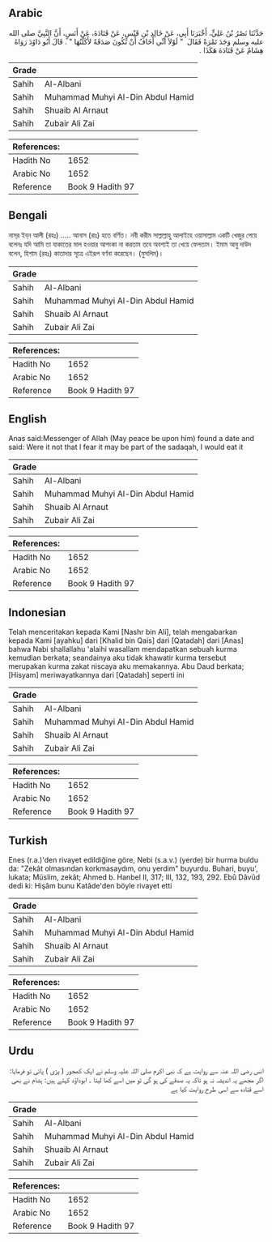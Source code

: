 ## Arabic


<div dir="rtl" lang="ar" style={{fontSize:'larger',backgroundColor:'#f8f9fa',padding:20}}>
حَدَّثَنَا نَصْرُ بْنُ عَلِيٍّ، أَخْبَرَنَا أَبِي، عَنْ خَالِدِ بْنِ قَيْسٍ، عَنْ قَتَادَةَ، عَنْ أَنَسٍ، أَنَّ النَّبِيَّ صلى الله عليه وسلم وَجَدَ تَمْرَةً فَقَالَ ‏ "‏ لَوْلاَ أَنِّي أَخَافُ أَنْ تَكُونَ صَدَقَةً لأَكَلْتُهَا ‏"‏ ‏.‏ قَالَ أَبُو دَاوُدَ رَوَاهُ هِشَامٌ عَنْ قَتَادَةَ هَكَذَا ‏.‏
</div>
<div style={{backgroundColor:'#f8f9fa',padding:20, marginBottom: 10}}><table> <thead> <tr> <th>Grade</th> <th></th> </tr> </thead> <tbody> <tr><td>Sahih</td><td>Al-Albani</td></tr><tr><td>Sahih</td><td>Muhammad Muhyi Al-Din Abdul Hamid</td></tr><tr><td>Sahih</td><td>Shuaib Al Arnaut</td></tr><tr><td>Sahih</td><td>Zubair Ali Zai</td></tr></tbody></table><table> <thead> <tr> <th>References:</th> <th></th> </tr> </thead> <tbody><tr><td>Hadith No</td><td>1652</td></tr><tr><td>Arabic No</td><td>1652</td></tr><tr><td>Reference</td><td>Book 9 Hadith 97</td></tr></tbody></table></div>

## Bengali


<div dir="ltr" lang="bn" style={{fontSize:'larger',backgroundColor:'#f8f9fa',padding:20}}>
নাস্‌র ইব্‌ন আলী (রহঃ) ..... আনাস (রাঃ) হতে বর্ণিত। নবী করীম সাল্লাল্লাহু আলাইহে ওয়াসাল্লাম একটি খেজুর পেয়ে বলেনঃ যদি আমি তা যাকাতের মাল হওয়ার আশংকা না করতাম তবে অবশ্যই তা খেয়ে ফেলতাম। ইমাম আবু দাউদ বলেন, হিশাম (রহঃ) কাতাদার সূত্রে এইরূপ বর্ণনা করেছেন। (মুসলিম)।
</div>
<div style={{backgroundColor:'#f8f9fa',padding:20, marginBottom: 10}}><table> <thead> <tr> <th>Grade</th> <th></th> </tr> </thead> <tbody> <tr><td>Sahih</td><td>Al-Albani</td></tr><tr><td>Sahih</td><td>Muhammad Muhyi Al-Din Abdul Hamid</td></tr><tr><td>Sahih</td><td>Shuaib Al Arnaut</td></tr><tr><td>Sahih</td><td>Zubair Ali Zai</td></tr></tbody></table><table> <thead> <tr> <th>References:</th> <th></th> </tr> </thead> <tbody><tr><td>Hadith No</td><td>1652</td></tr><tr><td>Arabic No</td><td>1652</td></tr><tr><td>Reference</td><td>Book 9 Hadith 97</td></tr></tbody></table></div>

## English


<div dir="ltr" lang="en" style={{fontSize:'larger',backgroundColor:'#f8f9fa',padding:20}}>
Anas said:Messenger of Allah (May peace be upon him) found a date and said: Were it not that I fear it may be part of the sadaqah, I would eat it
</div>
<div style={{backgroundColor:'#f8f9fa',padding:20, marginBottom: 10}}><table> <thead> <tr> <th>Grade</th> <th></th> </tr> </thead> <tbody> <tr><td>Sahih</td><td>Al-Albani</td></tr><tr><td>Sahih</td><td>Muhammad Muhyi Al-Din Abdul Hamid</td></tr><tr><td>Sahih</td><td>Shuaib Al Arnaut</td></tr><tr><td>Sahih</td><td>Zubair Ali Zai</td></tr></tbody></table><table> <thead> <tr> <th>References:</th> <th></th> </tr> </thead> <tbody><tr><td>Hadith No</td><td>1652</td></tr><tr><td>Arabic No</td><td>1652</td></tr><tr><td>Reference</td><td>Book 9 Hadith 97</td></tr></tbody></table></div>

## Indonesian


<div dir="ltr" lang="id" style={{fontSize:'larger',backgroundColor:'#f8f9fa',padding:20}}>
Telah menceritakan kepada Kami [Nashr bin Ali], telah mengabarkan kepada Kami [ayahku] dari [Khalid bin Qais] dari [Qatadah] dari [Anas] bahwa Nabi shallallahu 'alaihi wasallam mendapatkan sebuah kurma kemudian berkata; seandainya aku tidak khawatir kurma tersebut merupakan kurma zakat niscaya aku memakannya. Abu Daud berkata; [Hisyam] meriwayatkannya dari [Qatadah] seperti ini
</div>
<div style={{backgroundColor:'#f8f9fa',padding:20, marginBottom: 10}}><table> <thead> <tr> <th>Grade</th> <th></th> </tr> </thead> <tbody> <tr><td>Sahih</td><td>Al-Albani</td></tr><tr><td>Sahih</td><td>Muhammad Muhyi Al-Din Abdul Hamid</td></tr><tr><td>Sahih</td><td>Shuaib Al Arnaut</td></tr><tr><td>Sahih</td><td>Zubair Ali Zai</td></tr></tbody></table><table> <thead> <tr> <th>References:</th> <th></th> </tr> </thead> <tbody><tr><td>Hadith No</td><td>1652</td></tr><tr><td>Arabic No</td><td>1652</td></tr><tr><td>Reference</td><td>Book 9 Hadith 97</td></tr></tbody></table></div>

## Turkish


<div dir="ltr" lang="tr" style={{fontSize:'larger',backgroundColor:'#f8f9fa',padding:20}}>
Enes (r.a.)'den rivayet edildiğine göre, Nebi (s.a.v.) (yerde) bir hurma buldu da: "Zekât olmasından korkmasaydım, onu yerdim" buyurdu. Buhari, buyu', lukata; Müslim, zekât; Ahmed b. Hanbel II, 317; III, 132, 193, 292. Ebû Dâvûd dedi ki: Hişâm bunu Katâde'den böyle rivayet etti
</div>
<div style={{backgroundColor:'#f8f9fa',padding:20, marginBottom: 10}}><table> <thead> <tr> <th>Grade</th> <th></th> </tr> </thead> <tbody> <tr><td>Sahih</td><td>Al-Albani</td></tr><tr><td>Sahih</td><td>Muhammad Muhyi Al-Din Abdul Hamid</td></tr><tr><td>Sahih</td><td>Shuaib Al Arnaut</td></tr><tr><td>Sahih</td><td>Zubair Ali Zai</td></tr></tbody></table><table> <thead> <tr> <th>References:</th> <th></th> </tr> </thead> <tbody><tr><td>Hadith No</td><td>1652</td></tr><tr><td>Arabic No</td><td>1652</td></tr><tr><td>Reference</td><td>Book 9 Hadith 97</td></tr></tbody></table></div>

## Urdu


<div dir="rtl" lang="ur" style={{fontSize:'larger',backgroundColor:'#f8f9fa',padding:20}}>
انس رضی اللہ عنہ سے روایت ہے کہ نبی اکرم صلی اللہ علیہ وسلم نے ایک کھجور ( پڑی ) پائی تو فرمایا: اگر مجھے یہ اندیشہ نہ ہو تاکہ یہ صدقے کی ہو گی تو میں اسے کھا لیتا ۔ ابوداؤد کہتے ہیں: ہشام نے بھی اسے قتادہ سے اسی طرح روایت کیا ہے
</div>
<div style={{backgroundColor:'#f8f9fa',padding:20, marginBottom: 10}}><table> <thead> <tr> <th>Grade</th> <th></th> </tr> </thead> <tbody> <tr><td>Sahih</td><td>Al-Albani</td></tr><tr><td>Sahih</td><td>Muhammad Muhyi Al-Din Abdul Hamid</td></tr><tr><td>Sahih</td><td>Shuaib Al Arnaut</td></tr><tr><td>Sahih</td><td>Zubair Ali Zai</td></tr></tbody></table><table> <thead> <tr> <th>References:</th> <th></th> </tr> </thead> <tbody><tr><td>Hadith No</td><td>1652</td></tr><tr><td>Arabic No</td><td>1652</td></tr><tr><td>Reference</td><td>Book 9 Hadith 97</td></tr></tbody></table></div>
